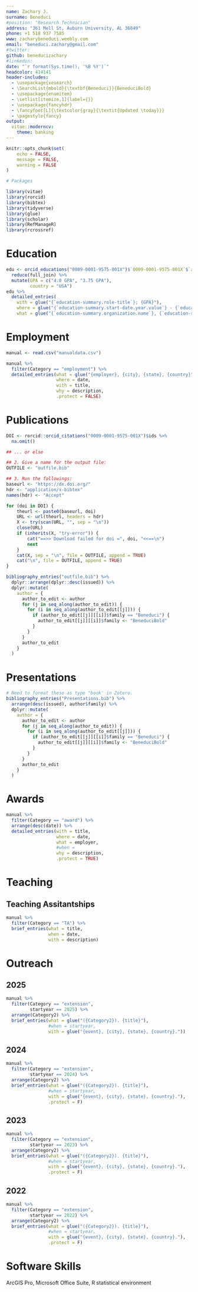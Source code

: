 ```yaml
---
name: Zachary J.
surname: Beneduci
#position: "Research Technician"
address: "361 Mell St, Auburn University, AL 36849"
phone: +1 518 937 7585
www: zacharybeneduci.weebly.com
email: "beneduci.zachary@gmail.com"
#twitter: 
github: beneducizachary
#linkedin: 
date: "`r format(Sys.time(), '%B %Y')`"
headcolor: 414141
header-includes:
  - \usepackage{xesearch}
  - \SearchList{mbold}{\textbf{Beneduci}}{BeneduciBold}
  - \usepackage{enumitem}
  - \setlist[itemize,1]{label={}}
  - \usepackage{fancyhdr}
  - \fancyfoot[L]{\textcolor{gray}{\textit{Updated \today}}}
  - \pagestyle{fancy}
output: 
  vitae::moderncv:
    theme: banking
---
```


```r
knitr::opts_chunk$set(
	echo = FALSE,
	message = FALSE,
	warning = FALSE
)
```

```r
# Packages

library(vitae)
library(rorcid)
library(bibtex)
library(tidyverse)
library(glue)
library(scholar)
library(RefManageR)
library(rcrossref)
```

# Education

```r
edu <- orcid_educations("0009-0001-9575-001X")$`0009-0001-9575-001X`$`affiliation-group`$summaries %>% 
  reduce(full_join) %>%
  mutate(GPA = c("4.0 GPA", "3.75 GPA"),
         country = "USA")
edu %>%
  detailed_entries(
    with = glue("{`education-summary.role-title`}; {GPA}"),
    where = glue("{`education-summary.start-date.year.value`} - {`education-summary.end-date.year.value`}"),
    what = glue("{`education-summary.organization.name`}, {`education-summary.organization.address.city`}, {`education-summary.organization.address.region`}, {country}"))
```

# Employment

```r
manual <- read.csv("manualdata.csv")

manual %>%
  filter(Category == "employment") %>%
  detailed_entries(what = glue("{employer}, {city}, {state}, {country}"),
                   where = date,
                   with = title,
                   why = description,
                   .protect = FALSE)
```

# Publications

```r
DOI <- rorcid::orcid_citations("0009-0001-9575-001X")$ids %>%
  na.omit()

## ... or else

## 2. Give a name for the output file:
OUTFILE <- "outfile.bib"

## 3. Run the followings:
baseurl <- "https://dx.doi.org/"
hdr <- "application/x-bibtex"
names(hdr) <- "Accept"

for (doi in DOI) {
    theurl <- paste0(baseurl, doi)
    URL <- url(theurl, headers = hdr)
    X <- try(scan(URL, "", sep = "\n"))
    close(URL)
    if (inherits(X, "try-error")) {
        cat("==>> Download failed for doi =", doi, "<<==\n")
        next
    }
    cat(X, sep = "\n", file = OUTFILE, append = TRUE)
    cat("\n", file = OUTFILE, append = TRUE)
} 

bibliography_entries("outfile.bib") %>%
  dplyr::arrange(dplyr::desc(issued)) %>%
  dplyr::mutate(
    author = {
      author_to_edit <- author
      for (j in seq_along(author_to_edit)) {
        for (i in seq_along(author_to_edit[[j]])) {
          if (author_to_edit[[j]][[i]]$family == "Beneduci") {
            author_to_edit[[j]][[i]]$family <- "BeneduciBold"
          }
        }
      }
      author_to_edit
    }
  )

```

# Presentations

```r
# Need to format these as type "book' in Zotero.
bibliography_entries("Presentations.bib") %>%
  arrange(desc(issued), author$family) %>%
  dplyr::mutate(
    author = {
      author_to_edit <- author
      for (j in seq_along(author_to_edit)) {
        for (i in seq_along(author_to_edit[[j]])) {
          if (author_to_edit[[j]][[i]]$family == "Beneduci") {
            author_to_edit[[j]][[i]]$family <- "BeneduciBold"
          }
        }
      }
      author_to_edit
    }
  )
```

# Awards

```r
manual %>%
  filter(Category == "award") %>%
  arrange(desc(date)) %>%
  detailed_entries(with = title,
                   where = date,
                   what = employer,
                   #when = 
                   why = description,
                   .protect = TRUE)
```

# Teaching
## Teaching Assitantships

```r
manual %>%
  filter(Category == "TA") %>%
  brief_entries(what = title,
                when = date,
                with = description)
```

# Outreach

## 2025

```r
manual %>%
  filter(Category == "extension",
         startyear == 2025) %>%
  arrange(Category2) %>%
  brief_entries(what = glue("({Category2}). {title}"),
                #when = startyear,
                with = glue("{event}, {city}, {state}, {country}."))
```

## 2024

```r
manual %>%
  filter(Category == "extension",
         startyear == 2024) %>%
  arrange(Category2) %>%
  brief_entries(what = glue("({Category2}). {title}"),
                #when = startyear,
                with = glue("{event}, {city}, {state}, {country}."),
                .protect = F)
```

## 2023

```r
manual %>%
  filter(Category == "extension",
         startyear == 2023) %>%
  arrange(Category2) %>%
  brief_entries(what = glue("({Category2}). {title}"),
                #when = startyear,
                with = glue("{event}, {city}, {state}, {country}."),
                .protect = F)
```

## 2022

```r
manual %>%
  filter(Category == "extension",
         startyear == 2022) %>%
  arrange(Category2) %>%
  brief_entries(what = glue("({Category2}). {title}"),
                #when = startyear,
                with = glue("{event}, {city}, {state}, {country}."),
                .protect = F)
```

# Software Skills

ArcGIS Pro, Microsoft Office Suite, R statistical environment
